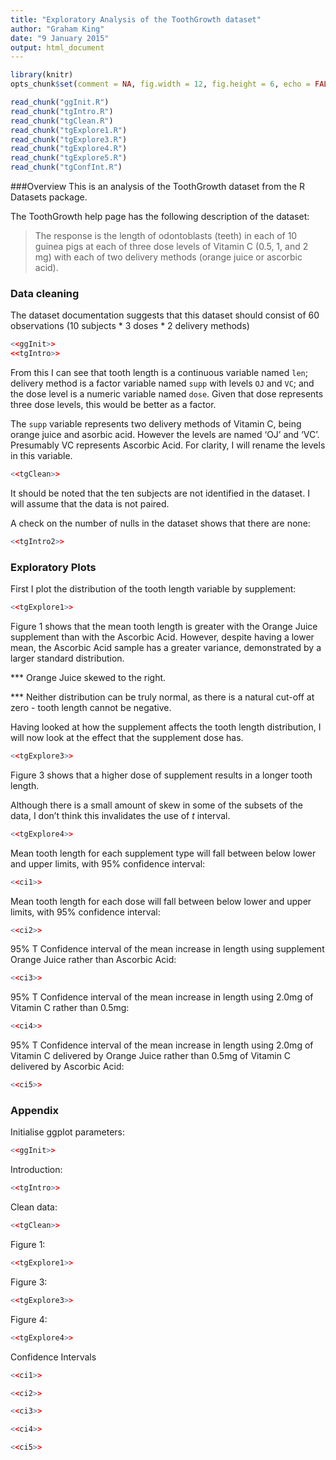```yaml
---
title: "Exploratory Analysis of the ToothGrowth dataset"
author: "Graham King"
date: "9 January 2015"
output: html_document
---
```

```r
library(knitr)
opts_chunk$set(comment = NA, fig.width = 12, fig.height = 6, echo = FALSE)

read_chunk("ggInit.R")
read_chunk("tgIntro.R")
read_chunk("tgClean.R")
read_chunk("tgExplore1.R")
read_chunk("tgExplore3.R")
read_chunk("tgExplore4.R")
read_chunk("tgExplore5.R")
read_chunk("tgConfInt.R")
```
###Overview
This is an analysis of the ToothGrowth dataset from the R Datasets package.

The ToothGrowth help page has the following description of the dataset:

> The response is the length of odontoblasts (teeth) in each of 10 guinea pigs at each of three dose levels of Vitamin C (0.5, 1, and 2 mg) with each of two delivery methods (orange juice or ascorbic acid).

### Data cleaning
The dataset documentation suggests that this dataset should consist of 60 observations (10 subjects * 3 doses * 2 delivery methods)

```r
<<ggInit>>
<<tgIntro>>
```

From this I can see that tooth length is a continuous variable named `len`; delivery method is a factor variable named `supp` with levels `OJ` and `VC`; and the dose level is a numeric variable named `dose`. Given that dose represents three dose levels, this would be better as a factor.

The `supp` variable represents two delivery methods of Vitamin C, being orange juice and asorbic acid. However the levels are named 'OJ' and 'VC'. Presumably VC represents Ascorbic Acid. For clarity, I will rename the levels in this variable.
```r
<<tgClean>>
```

It should be noted that the ten subjects are not identified in the dataset. I will assume that the data is not paired.

A check on the number of nulls in the dataset shows that there are none:
```r
<<tgIntro2>>
```

### Exploratory Plots
First I plot the distribution of the tooth length variable by supplement:
```r
<<tgExplore1>>
```
Figure 1 shows that the mean tooth length is greater with the Orange Juice supplement than with the Ascorbic Acid. However, despite having a lower mean, the Ascorbic Acid sample has a greater variance, demonstrated by a larger standard distribution.

*** Orange Juice skewed to the right.

*** Neither distribution can be truly normal, as there is a natural cut-off at zero - tooth length cannot be negative.

Having looked at how the supplement affects the tooth length distribution, I will now look at the effect that the supplement dose has.
```r
<<tgExplore3>>
```
Figure 3 shows that a higher dose of supplement results in a longer tooth length.

Although there is a small amount of skew in some of the subsets of the data, I don't think this invalidates the use of *t* interval.

```r
<<tgExplore4>>
```

Mean tooth length for each supplement type will fall between below lower and upper limits, with 95% confidence interval:
```r
<<ci1>>
```

Mean tooth length for each dose will fall between below lower and upper limits, with 95% confidence interval:
```r
<<ci2>>
```
95% T Confidence interval of the mean increase in length using supplement Orange Juice rather than Ascorbic Acid:
```r
<<ci3>>
```
95% T Confidence interval of the mean increase in length using 2.0mg of Vitamin C rather than 0.5mg:
```r
<<ci4>>
```
95% T Confidence interval of the mean increase in length using 2.0mg of Vitamin C delivered by Orange Juice rather than 0.5mg of Vitamin C delivered by Ascorbic Acid:
```r
<<ci5>>
```

### Appendix
Initialise ggplot parameters:
```r
<<ggInit>>
```
Introduction:
```r
<<tgIntro>>
```
Clean data:
```r
<<tgClean>>
```
Figure 1:
```r
<<tgExplore1>>
```
Figure 3:
```r
<<tgExplore3>>
```
Figure 4:
```r
<<tgExplore4>>
```
Confidence Intervals
```r
<<ci1>>
```
```r
<<ci2>>
```
```r
<<ci3>>
```
```r
<<ci4>>
```
```r
<<ci5>>
```